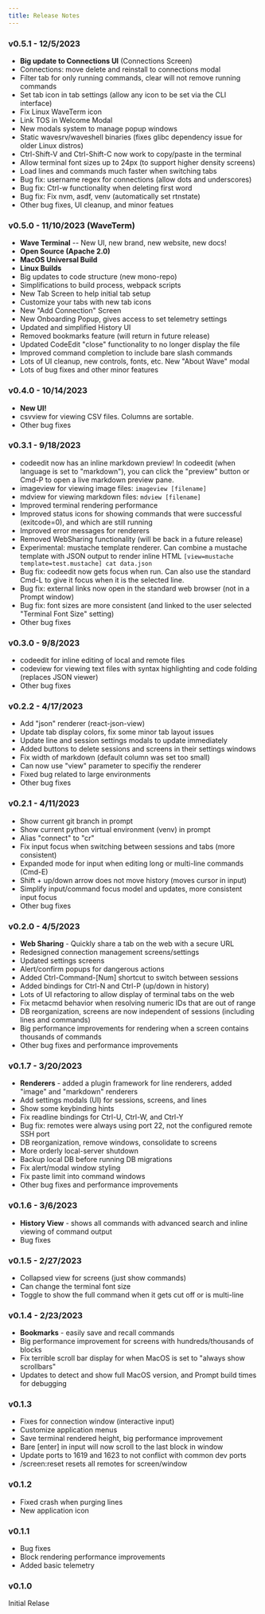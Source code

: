 ```yaml
---
title: Release Notes
---
```


### v0.5.1 - 12/5/2023

* **Big update to Connections UI** (Connections Screen)
* Connections: move delete and reinstall to connections modal
* Filter tab for only running commands, clear will not remove running commands
* Set tab icon in tab settings (allow any icon to be set via the CLI interface)
* Fix Linux WaveTerm icon
* Link TOS in Welcome Modal
* New modals system to manage popup windows
* Static wavesrv/waveshell binaries (fixes glibc dependency issue for older Linux distros)
* Ctrl-Shift-V and Ctrl-Shift-C now work to copy/paste in the terminal
* Allow terminal font sizes up to 24px (to support higher density screens)
* Load lines and commands much faster when switching tabs
* Bug fix: username regex for connections (allow dots and underscores)
* Bug fix: Ctrl-w functionality when deleting first word
* Bug fix: Fix nvm, asdf, venv (automatically set rtnstate)
* Other bug fixes, UI cleanup, and minor featues

### v0.5.0 - 11/10/2023 (WaveTerm)

* **Wave Terminal** -- New UI, new brand, new website, new docs!
* **Open Source (Apache 2.0)**
* **MacOS Universal Build**
* **Linux Builds**
* Big updates to code structure (new mono-repo)
* Simplifications to build process, webpack scripts
* New Tab Screen to help initial tab setup
* Customize your tabs with new tab icons
* New "Add Connection" Screen
* New Onboarding Popup, gives access to set telemetry settings
* Updated and simplified History UI
* Removed bookmarks feature (will return in future release)
* Updated CodeEdit "close" functionality to no longer display the file
* Improved command completion to include bare slash commands
* Lots of UI cleanup, new controls, fonts, etc.  New "About Wave" modal
* Lots of bug fixes and other minor features

### v0.4.0 - 10/14/2023

* **New UI!**
* csvview for viewing CSV files.  Columns are sortable.
* Other bug fixes

### v0.3.1 - 9/18/2023

* codeedit now has an inline markdown preview!  In codeedit (when language is set to "markdown"), you can click the "preview" button or Cmd-P to open a live markdown preview pane.
* imageview for viewing image files: `imageview [filename]`
* mdview for viewing markdown files: `mdview [filename]`
* Improved terminal rendering performance
* Improved status icons for showing commands that were successful (exitcode=0), and which are still running
* Improved error messages for renderers
* Removed WebSharing functionality (will be back in a future release)
* Experimental: mustache template renderer.  Can combine a mustache template with JSON output to render inline HTML `[view=mustache template=test.mustache] cat data.json`
* Bug fix: codeedit now gets focus when run.  Can also use the standard Cmd-L to give it focus when it is the selected line.
* Bug fix: external links now open in the standard web browser (not in a Prompt window)
* Bug fix: font sizes are more consistent (and linked to the user selected "Terminal Font Size" setting)
* Other bug fixes

### v0.3.0 - 9/8/2023

* codeedit for inline editing of local and remote files
* codeview for viewing text files with syntax highlighting and code folding (replaces JSON viewer)
* Other bug fixes

### v0.2.2 - 4/17/2023

* Add "json" renderer (react-json-view)
* Update tab display colors, fix some minor tab layout issues
* Update line and session settings modals to update immediately
* Added buttons to delete sessions and screens in their settings windows
* Fix width of markdown (default column was set too small)
* Can now use "view" parameter to specifiy the renderer
* Fixed bug related to large environments
* Other bug fixes

### v0.2.1 - 4/11/2023

* Show current git branch in prompt
* Show current python virtual environment (venv) in prompt
* Alias "connect" to "cr"
* Fix input focus when switching between sessions and tabs (more consistent)
* Expanded mode for input when editing long or multi-line commands (Cmd-E)
* Shift + up/down arrow does not move history (moves cursor in input)
* Simplify input/command focus model and updates, more consistent input focus
* Other bug fixes

### v0.2.0 - 4/5/2023

* **Web Sharing** - Quickly share a tab on the web with a secure URL
* Redesigned connection management screens/settings
* Updated settings screens
* Alert/confirm popups for dangerous actions
* Added Ctrl-Command-[Num] shortcut to switch between sessions
* Added bindings for Ctrl-N and Ctrl-P (up/down in history)
* Lots of UI refactoring to allow display of terminal tabs on the web
* Fix metacmd behavior when resolving numeric IDs that are out of range
* DB reorganization, screens are now independent of sessions (including lines and commands)
* Big performance improvements for rendering when a screen contains thousands of commands
* Other bug fixes and performance improvements

### v0.1.7 - 3/20/2023

* **Renderers** - added a plugin framework for line renderers, added "image" and "markdown" renderers
* Add settings modals (UI) for sessions, screens, and lines
* Show some keybinding hints
* Fix readline bindings for Ctrl-U, Ctrl-W, and Ctrl-Y
* Bug fix: remotes were always using port 22, not the configured remote SSH port
* DB reorganization, remove windows, consolidate to screens
* More orderly local-server shutdown
* Backup local DB before running DB migrations
* Fix alert/modal window styling
* Fix paste limit into command windows
* Other bug fixes and performance improvements

### v0.1.6 - 3/6/2023

* **History View** - shows all commands with advanced search and inline viewing of command output
* Bug fixes

### v0.1.5 - 2/27/2023

* Collapsed view for screens (just show commands)
* Can change the terminal font size
* Toggle to show the full command when it gets cut off or is multi-line

### v0.1.4 - 2/23/2023

* **Bookmarks** - easily save and recall commands
* Big performance improvement for screens with hundreds/thousands of blocks
* Fix terrible scroll bar display for when MacOS is set to "always show scrollbars"
* Updates to detect and show full MacOS version, and Prompt build times for debugging

### v0.1.3

* Fixes for connection window (interactive input)
* Customize application menus
* Save terminal rendered height, big performance improvement
* Bare [enter] in input will now scroll to the last block in window
* Update ports to 1619 and 1623 to not conflict with common dev ports
* /screen:reset resets all remotes for screen/window

### v0.1.2

* Fixed crash when purging lines
* New application icon

### v0.1.1

* Bug fixes
* Block rendering performance improvements
* Added basic telemetry

### v0.1.0

Initial Relase
